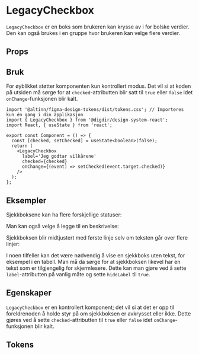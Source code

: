 
<Meta of={CheckboxStories} />

# LegacyCheckbox

<Information
  text='deprecated'
  description='**Denne komponenten er erstattet av ny [Checkbox](/?path=/docs/felles-checkbox--docs) komponent.**'
/>

`LegacyCheckbox` er en boks som brukeren kan krysse av i for bolske verdier. Den kan også brukes i en gruppe hvor brukeren kan velge flere verdier.

## Props

<Primary />
<Controls />

## Bruk

For øyblikket støtter komponenten kun kontrollert modus.
Det vil si at koden på utsiden må sørge for at `checked`-attributten blir satt til `true` eller `false` idet `onChange`-funksjonen blir kalt.

```tsx
import '@altinn/figma-design-tokens/dist/tokens.css'; // Importeres kun én gang i din applikasjon
import { LegacyCheckbox } from '@digdir/design-system-react';
import React, { useState } from 'react';

export const Component = () => {
  const [checked, setChecked] = useState<boolean>(false);
  return (
    <LegacyCheckbox
      label='Jeg godtar vilkårene'
      checked={checked}
      onChange={(event) => setChecked(event.target.checked)}
    />
  );
};
```

## Eksempler

Sjekkboksene kan ha flere forskjellige statuser:

<Canvas of={CheckboxStories.Normal} />
<Canvas of={CheckboxStories.Avkrysset} />
<Canvas of={CheckboxStories.MedHjelpetekst} />
<Canvas of={CheckboxStories.Feil} />
<Canvas of={CheckboxStories.Kompakt} />
<Canvas of={CheckboxStories.Deaktivert} />

Man kan også velge å legge til en beskrivelse:

<Canvas of={CheckboxStories.MedBeskrivelse} />

Sjekkboksen blir midtjustert med første linje selv om teksten går over flere linjer:

<Canvas of={CheckboxStories.MedLangTekst} />

I noen tilfeller kan det være nødvendig å vise en sjekkboks uten tekst, for eksempel i en tabell.
Man må da sørge for at sjekkboksen likevel har en tekst som er tilgjengelig for skjermlesere.
Dette kan man gjøre ved å sette `label`-attributten på vanlig måte og sette `hideLabel` til `true`.

<Canvas of={CheckboxStories.MedSkjultTekst} />

## Egenskaper

`LegacyCheckbox` er en kontrollert komponent; det vil si at det er opp til foreldrenoden å holde styr på om sjekkboksen er avkrysset eller ikke.
Dette gjøres ved å sette `checked`-attributten til `true` eller `false` idet `onChange`-funksjonen blir kalt.

<ArgsTable story='Normal' />

## Tokens

<TokensTable
  jsonKey='component.checkbox'
  componentName='checkbox'
  showPreview={false}
  description
/>
